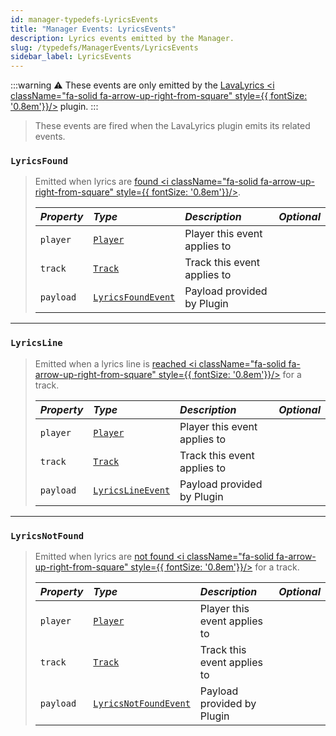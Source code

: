 ```yaml
---
id: manager-typedefs-LyricsEvents
title: "Manager Events: LyricsEvents"
description: Lyrics events emitted by the Manager.
slug: /typedefs/ManagerEvents/LyricsEvents
sidebar_label: LyricsEvents
---
```


:::warning
⚠️ These events are only emitted by the [LavaLyrics <i className="fa-solid fa-arrow-up-right-from-square" style={{ fontSize: '0.8em'}}/>](https://github.com/topi314/LavaLyrics) plugin.
:::

> These events are fired when the LavaLyrics plugin emits its related events.

### `LyricsFound`

> Emitted when lyrics are [found <i className="fa-solid fa-arrow-up-right-from-square" style={{ fontSize: '0.8em'}}/>](https://github.com/topi314/LavaLyrics?tab=readme-ov-file#lyricsfoundevent).
> 
> | <i className="fa-solid fa-hashtag"/> Property | <i className="fa-solid fa-font"/> Type                                    | <i className="fa-solid fa-list"/> Description | <i className="fa-solid fa-flask"/> Optional |
> |:----------------------------------------------|:--------------------------------------------------------------------------|:----------------------------------------------|:-------------------------------------------:|
> | `player`                                      | [`Player`](../../Classes/Player.mdx)                                      | Player this event applies to                  | <i className="fa-solid fa-xmark"/>          |
> | `track`                                       | [`Track`](../Track.mdx)                                                   | Track this event applies to                   | <i className="fa-solid fa-xmark"/>          |
> | `payload`                                     | [`LyricsFoundEvent`](../PlayerEvents/LyricsEvents.mdx#lyricsfoundevent)   | Payload provided by Plugin                    | <i className="fa-solid fa-xmark"/>          |

---

### `LyricsLine`

> Emitted when a lyrics line is [reached <i className="fa-solid fa-arrow-up-right-from-square" style={{ fontSize: '0.8em'}}/>](https://github.com/topi314/LavaLyrics?tab=readme-ov-file#lyricslineevent) for a track.
> 
> | <i className="fa-solid fa-hashtag"/> Property | <i className="fa-solid fa-font"/> Type                                    | <i className="fa-solid fa-list"/> Description | <i className="fa-solid fa-flask"/> Optional |
> |:----------------------------------------------|:--------------------------------------------------------------------------|:----------------------------------------------|:-------------------------------------------:|
> | `player`                                      | [`Player`](../../Classes/Player.mdx)                                      | Player this event applies to                  | <i className="fa-solid fa-xmark"/>          |  
> | `track`                                       | [`Track`](../Track.mdx)                                                   | Track this event applies to                   | <i className="fa-solid fa-xmark"/>          |
> | `payload`                                     | [`LyricsLineEvent`](../PlayerEvents/LyricsEvents.mdx#lyricslineevent)     | Payload provided by Plugin                    | <i className="fa-solid fa-xmark"/>          |

---

### `LyricsNotFound`

> Emitted when lyrics are [not found <i className="fa-solid fa-arrow-up-right-from-square" style={{ fontSize: '0.8em'}}/>](https://github.com/topi314/LavaLyrics?tab=readme-ov-file#lyricsnotfoundevent) for a track.
> 
> | <i className="fa-solid fa-hashtag"/> Property | <i className="fa-solid fa-font"/> Type                                        | <i className="fa-solid fa-list"/> Description | <i className="fa-solid fa-flask"/> Optional |
> |:----------------------------------------------|:------------------------------------------------------------------------------|:----------------------------------------------|:-------------------------------------------:|
> | `player`                                      | [`Player`](../../Classes/Player.mdx)                                          | Player this event applies to                  | <i className="fa-solid fa-xmark"/>          |
> | `track`                                       | [`Track`](../Track.mdx)                                                       | Track this event applies to                   | <i className="fa-solid fa-xmark"/>          |
> | `payload`                                     | [`LyricsNotFoundEvent`](../PlayerEvents/LyricsEvents.mdx#lyricsnotfoundevent) | Payload provided by Plugin                    | <i className="fa-solid fa-xmark"/>          |

